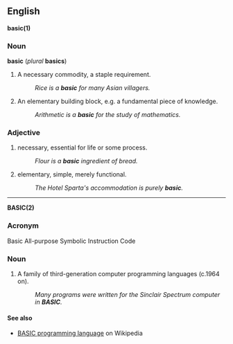 ==English==

'''basic(1)'''

===Noun===
'''basic''' (''plural'' '''basics''')

# A necessary commodity, a staple requirement.
#:''Rice is a '''basic''' for many Asian villagers.''
# An elementary building block, e.g. a fundamental piece of knowledge.
#:''Arithmetic is a '''basic''' for the study of mathematics.''

===Adjective===

# necessary, essential for life or some process.
#:''Flour is a '''basic''' ingredient of bread.''
# elementary, simple, merely functional.
#:''The Hotel Sparta's accommodation is purely '''basic'''.''


----

'''BASIC(2)'''

===Acronym===
Basic All-purpose Symbolic Instruction Code

===Noun===
# A family of third-generation computer programming languages (c.1964 on).
#:''Many programs were written for the Sinclair Spectrum computer in '''BASIC'''.''

====See also====
*[[w:BASIC programming language|BASIC programming language]] on Wikipedia